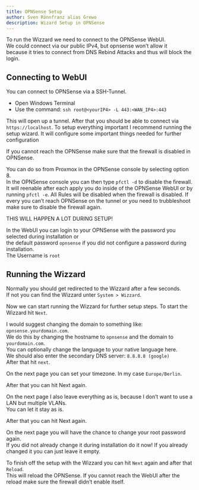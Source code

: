 ```yaml
---
title: OPNSense Setup
author: Sven Rönnfranz alias Grewo
description: Wizard Setup in OPNSense
---
```



To run the Wizzard we need to connect to the OPNSense WebUI.<br/>
We could connect via our public IPv4, but opnsense won’t allow it<br/>
because it tries to connect from DNS Rebind Attacks and thus will block the login.

## Connecting to WebUI
You can connect to OPNSense via a SSH-Tunnel.

* Open Windows Terminal
* Use the command: `ssh root@<yourIP4> -L 443:<WAN_IP4>:443`

This will open up a tunnel. After that you should be able to connect via `https://localhost`.
To setup everything important I recommend running the setup wizard. It will configure some important things needed for further configuration

<Aside>
If you cannot reach the OPNSense make sure that the firewall is disabled in OPNSense.

You can do so from Proxmox in the OPNSense console by selecting option 8.<br/>
In the OPNSense console you can then type `pfctl -d` to disable the firewall.<br/>
It will reenable after each apply you do inside of the OPNSense WebUI or by running `pfctl -e`.
All Rules will be disabled when the firewall is disabled. If every you can’t reach OPNSense on the
tunnel or you need to trubbleshoot make sure to disable the firewall again.<br/>

THIS WILL HAPPEN A LOT DURING SETUP!
</Aside>

In the WebUI you can login to your OPNSense with the password you selected during installation or<br/>
the default password `opnsense` if you did not configure a password during installation.<br/>
The Username is `root`

## Running the Wizzard
Normally you should get redirected to the Wizzard after a few seconds.<br/>
If not you can find the Wizzard unter `System > Wizzard`.

Now we can start running the Wizzard for further setup steps. To start the Wizzard hit `Next`.

I would suggest changing the domain to something like: `opnsense.yourdomain.com`.<br/>
We do this by changing the hostname to `opnsense` and the domain to `yourdomain.com`.<br/>
You can optionally change the language to your native language here.<br/>
We should also enter the secondary DNS server: `8.8.8.8 (google)`<br/>
After that hit `next`.

On the next page you can set your timezone. In my case `Europe/Berlin`.

After that you can hit Next again.

On the next page I also leave everything as is, because I don’t want to use a LAN but multiple VLANs.<br/>
You can let it stay as is.

After that you can hit Next again.

On the next page you will have the chance to change your root password again.<br/>
If you did not already change it during installation do it now! If you already changed it you can just
leave it empty.

To finish off the setup with the Wizzard you can hit `Next` again and after that `Reload`.<br/>
This will reload the OPNSense. If you cannot reach the WebUI after the reload make sure the firewall
didn’t enable itself.
